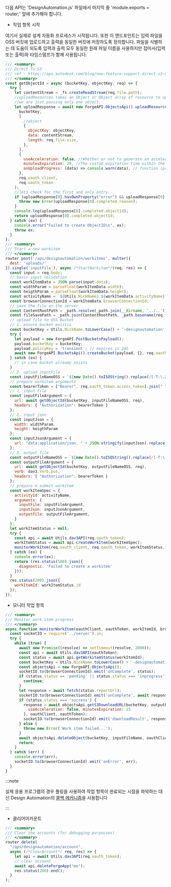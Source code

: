 다음 API는 'DesignAutomation.js' 파일에서 마지막 줄 'module.exports = router;' 앞에 추가해야 합니다.

- 작업 항목 시작

여기서 실제로 설계 자동화 프로세스가 시작됩니다. 또한 이 엔드포인트는 입력 파일을 OSS 버킷에 업로드하고 출력을 동일한 버킷에 저장하도록 정의합니다. 파일을 식별하는 데 도움이 되도록 입력과 출력 모두 동일한 원래 파일 이름을 사용하지만 접미사(입력 또는 출력)와 타임스탬프가 함께 사용됩니다.

```js title=routes/DesignAutomation.js
/// <summary>
/// Direct To S3
/// ref : https://aps.autodesk.com/blog/new-feature-support-direct-s3-migration-inputoutput-files-design-automation
/// </summary>
const getObjectId = async (bucketKey, objectKey, req) => {
  try {
    let contentStream = _fs.createReadStream(req.file.path);
    //uploadResources takes an Object or Object array of resource to uplaod with their parameters,
    //we are just passing only one object.
    let uploadResponse = await new ForgeAPI.ObjectsApi().uploadResources(
      bucketKey,
      [
        //object
        {
          objectKey: objectKey,
          data: contentStream,
          length: req.file.size,
        },
      ],
      {
        useAcceleration: false, //Whether or not to generate an accelerated signed URL
        minutesExpiration: 20, //The custom expiration time within the 1 to 60 minutes range, if not specified, default is 2 minutes
        onUploadProgress: (data) => console.warn(data), // function (progressEvent) => {}
      },
      req.oauth_client,
      req.oauth_token
    );
    //lets check for the first and only entry.
    if (uploadResponse[0].hasOwnProperty("error") && uploadResponse[0].error) {
      throw new Error(uploadResponse[0].completed.reason);
    }
    console.log(uploadResponse[0].completed.objectId);
    return uploadResponse[0].completed.objectId;
  } catch (ex) {
    console.error("Failed to create ObjectID\n", ex);
    throw ex;
  }
};
/// <summary>
/// Start a new workitem
/// </summary>
router.post('/aps/designautomation/workitems', multer({
  dest: 'uploads/'
}).single('inputFile'), async /*StartWorkitem*/(req, res) => {
  const input = req.body;
  // basic input validation
  const workItemData = JSON.parse(input.data);
  const widthParam = parseFloat(workItemData.width);
  const heigthParam = parseFloat(workItemData.height);
  const activityName = `${Utils.NickName}.${workItemData.activityName}`;
  const browserConnectionId = workItemData.browserConnectionId;
  // save the file on the server
  const ContentRootPath = _path.resolve(_path.join(__dirname, '../..'));
  const fileSavePath = _path.join(ContentRootPath, _path.basename(req.file.originalname));
  // upload file to OSS Bucket
  // 1. ensure bucket existis
  const bucketKey = Utils.NickName.toLowerCase() + '-designautomation';
  try {
    let payload = new ForgeAPI.PostBucketsPayload();
    payload.bucketKey = bucketKey;
    payload.policyKey = 'transient'; // expires in 24h
    await new ForgeAPI.BucketsApi().createBucket(payload, {}, req.oauth_client, req.oauth_token);
  } catch (ex) {
    // in case bucket already exists
  }
  // 2. upload inputFile
  const inputFileNameOSS = `${new Date().toISOString().replace(/[-T:\.Z]/gm, '').substring(0, 14)}_input_${_path.basename(req.file.originalname)}`; // avoid overriding
  // prepare workitem arguments
  const bearerToken = ["Bearer", req.oauth_token.access_token].join(" ");
  // 1. input file
  const inputFileArgument = {
    url: await getObjectId(bucketKey, inputFileNameOSS, req),
    headers: { "Authorization": bearerToken }
  };
  // 2. input json
  const inputJson = {
    width: widthParam,
    height: heigthParam
  };
  const inputJsonArgument = {
    url: "data:application/json, " + JSON.stringify(inputJson).replace(/"/g, "'")
  };
  // 3. output file
  const outputFileNameOSS = `${new Date().toISOString().replace(/[-T:\.Z]/gm, '').substring(0, 14)}_output_${_path.basename(req.file.originalname)}`; // avoid overriding  
  const outputFileArgument = {
    url: await getObjectId(bucketKey, outputFileNameOSS, req),
    verb: dav3.Verb.put,
    headers: { "Authorization": bearerToken }
  };
  // prepare & submit workitem
  const workItemSpec = {
    activityId: activityName,
    arguments: {
      inputFile: inputFileArgument,
      inputJson: inputJsonArgument,
      outputFile: outputFileArgument,
    }
  };
  let workItemStatus = null;
  try {
    const api = await Utils.dav3API(req.oauth_token);
    workItemStatus = await api.createWorkItem(workItemSpec);
    monitorWorkItem(req.oauth_client, req.oauth_token, workItemStatus.id, browserConnectionId, outputFileNameOSS, inputFileNameOSS);
  } catch (ex) {
    console.error(ex);
    return (res.status(500).json({
      diagnostic: 'Failed to create a workitem'
    }));
  }
  res.status(200).json({
    workItemId: workItemStatus.id
  });
});
```

- 모니터 작업 항목

```js
/// <summary>
/// Monitor work item progress 
/// </summary>
async function monitorWorkItem(oauthClient, oauthToken, workItemId, browserConnectionId, outputFileName, inputFileName) {
  const socketIO = require('../server').io;
  try {
    while (true) {
      await new Promise((resolve) => setTimeout(resolve, 2000));
      const api = await Utils.dav3API(oauthToken);
      const status = await api.getWorkitemStatus(workItemId);
      const bucketKey = Utils.NickName.toLowerCase() + '-designautomation';
      const objectsApi = new ForgeAPI.ObjectsApi();
      socketIO.to(browserConnectionId).emit('onComplete', status);
      if (status.status == 'pending' || status.status === 'inprogress') {
        continue;
      }
      let response = await fetch(status.reportUrl);
      socketIO.to(browserConnectionId).emit('onComplete', await response.text());
      if (status.status === 'success') {
        response = await objectsApi.getS3DownloadURL(bucketKey, outputFileName, {
          useAcceleration: false, minutesExpiration: 15
        }, oauthClient, oauthToken);
        socketIO.to(browserConnectionId).emit('downloadResult', response.body.url);
      } else {
        throw new Error('Work item failed...');
      }
      await objectsApi.deleteObject(bucketKey, inputFileName, oauthClient, oauthToken);
      return;
    }
  } catch (err) {
    console.error(err);
    socketIO.to(browserConnectionId).emit('onError', err);
  }
}
```



:::note

실제 응용 프로그램의 경우 폴링을 사용하여 작업 항목이 완료되는 시점을 파악하는 대신 Design Automation의 [콜백 메커니즘](https://aps.autodesk.com/en/docs/design-automation/v3/developers_guide/callbacks/)을 사용합니다


:::



- 클리어어카운트

```js
/// <summary>
/// Clear the accounts (for debugging purpouses)
/// </summary>
router.delete(
  "/aps/designautomation/account",
  async (/*ClearAccount*/ req, res) => {
    let api = await Utils.dav3API(req.oauth_token);
    // clear account
    await api.deleteForgeApp("me");
    res.status(200).end();
  }
);
```
